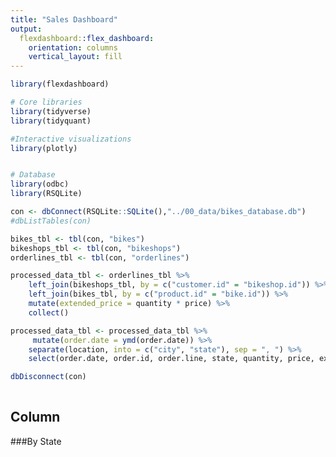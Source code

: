 ```yaml
---
title: "Sales Dashboard"
output: 
  flexdashboard::flex_dashboard:
    orientation: columns
    vertical_layout: fill
---
```


```r
library(flexdashboard)

# Core libraries
library(tidyverse)
library(tidyquant)

#Interactive visualizations
library(plotly)


# Database
library(odbc)
library(RSQLite)
```

```r
con <- dbConnect(RSQLite::SQLite(),"../00_data/bikes_database.db")
#dbListTables(con)

bikes_tbl <- tbl(con, "bikes")
bikeshops_tbl <- tbl(con, "bikeshops")
orderlines_tbl <- tbl(con, "orderlines")

processed_data_tbl <- orderlines_tbl %>% 
    left_join(bikeshops_tbl, by = c("customer.id" = "bikeshop.id")) %>% 
    left_join(bikes_tbl, by = c("product.id" = "bike.id")) %>% 
    mutate(extended_price = quantity * price) %>% 
    collect()

processed_data_tbl <- processed_data_tbl %>% 
     mutate(order.date = ymd(order.date)) %>% 
    separate(location, into = c("city", "state"), sep = ", ") %>% 
    select(order.date, order.id, order.line, state, quantity, price, extended_price)

dbDisconnect(con)
    

```

Column {data-width=1000}
---------------------------------------------------------------------

###By State